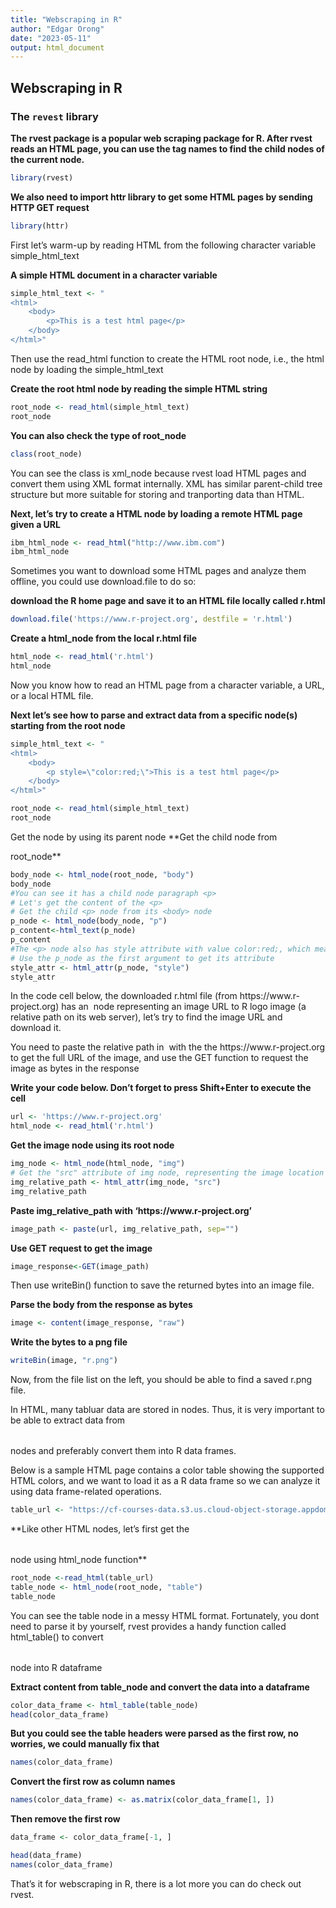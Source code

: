```yaml
---
title: "Webscraping in R"
author: "Edgar Orong"
date: "2023-05-11"
output: html_document
---
```


## Webscraping in R


### The `revest` library

**The rvest package is a popular web scraping package for R. After rvest reads an HTML page, you can use the tag names to find the child nodes of the current node.**
```r
library(rvest)
```


**We also need to import httr library to get some HTML pages by sending HTTP GET request**
```r
library(httr)
```


First let's warm-up by reading HTML from the following character variable simple_html_text

**A simple HTML document in a character variable**
```r
simple_html_text <- "
<html>
    <body>
        <p>This is a test html page</p>
    </body>
</html>"
```


Then use the read_html function to create the HTML root node, i.e., the html node by loading the simple_html_text

**Create the root html node by reading the simple HTML string**
```r
root_node <- read_html(simple_html_text)
root_node
```


**You can also check the type of root_node**
```r
class(root_node)
```


You can see the class is xml_node because rvest load HTML pages and convert them using XML format internally. XML has similar parent-child tree structure but more suitable for storing and tranporting data than HTML.

**Next, let's try to create a HTML node by loading a remote HTML page given a URL**
```r
ibm_html_node <- read_html("http://www.ibm.com")
ibm_html_node
```


Sometimes you want to download some HTML pages and analyze them offline, you could use download.file to do so:

**download the R home page and save it to an HTML file locally called r.html**
```r
download.file('https://www.r-project.org', destfile = 'r.html')
```


**Create a html_node from the local r.html file**
```r
html_node <- read_html('r.html')
html_node

```


Now you know how to read an HTML page from a character variable, a URL, or a local HTML file. 

**Next let's see how to parse and extract data from a specific node(s) starting from the root node**

```r
simple_html_text <- "
<html>
    <body>
        <p style=\"color:red;\">This is a test html page</p>
    </body>
</html>"

root_node <- read_html(simple_html_text)
root_node
```


Get the <body> node by using its parent node <html>

**Get the child <body> node from <html> root_node**
```r
body_node <- html_node(root_node, "body")
body_node
#You can see it has a child node paragraph <p>
# Let's get the content of the <p>
# Get the child <p> node from its <body> node
p_node <- html_node(body_node, "p")
p_content<-html_text(p_node)
p_content
#The <p> node also has style attribute with value color:red;, which means we want the browser to render its text using red color. To get an attribute of a node, we can use a function called html_attr("attribute name")
# Use the p_node as the first argument to get its attribute
style_attr <- html_attr(p_node, "style")
style_attr
```


In the code cell below, the downloaded r.html file (from https://www.r-project.org) has an <img> node representing an image URL to R logo image (a relative path on its web server), let's try to find the image URL and download it.


You need to paste the relative path in <img> with the the https://www.r-project.org to get the full URL of the image, and use the GET function to request the image as bytes in the response

**Write your code below. Don't forget to press Shift+Enter to execute the cell**
```r
url <- 'https://www.r-project.org'
html_node <- read_html('r.html')
```


**Get the image node using its root node**
```r
img_node <- html_node(html_node, "img")
# Get the "src" attribute of img node, representing the image location
img_relative_path <- html_attr(img_node, "src")
img_relative_path
```


**Paste img_relative_path with 'https://www.r-project.org'**
```r
image_path <- paste(url, img_relative_path, sep="")
```

**Use GET request to get the image**
```r
image_response<-GET(image_path)
```


Then use writeBin() function to save the returned bytes into an image file.

**Parse the body from the response as bytes**
```r
image <- content(image_response, "raw")
```

**Write the bytes to a png file**
```r
writeBin(image, "r.png")
```

Now, from the file list on the left, you should be able to find a saved r.png file.


In HTML, many tabluar data are stored in <table> nodes. Thus, it is very important to be able to extract data from <table> nodes and preferably convert them into R data frames.


Below is a sample HTML page contains a color table showing the supported HTML colors, and we want to load it as a R data frame so we can analyze it using data frame-related operations.

```r
table_url <- "https://cf-courses-data.s3.us.cloud-object-storage.appdomain.cloud/IBM-DA0321EN-SkillsNetwork/labs/datasets/HTMLColorCodes.html"

```

**Like other HTML nodes, let's first get the <table> node using html_node function**
```r
root_node <-read_html(table_url)
table_node <- html_node(root_node, "table")
table_node
```


You can see the table node in a messy HTML format. Fortunately, you dont need to parse it by yourself, rvest provides a handy function called html_table() to convert <table> node into R dataframe

**Extract content from table_node and convert the data into a dataframe**
```r
color_data_frame <- html_table(table_node)
head(color_data_frame)
```


**But you could see the table headers were parsed as the first row, no worries, we could manually fix that**
```r
names(color_data_frame)
```


**Convert the first row as column names**
```r
names(color_data_frame) <- as.matrix(color_data_frame[1, ])
```

**Then remove the first row**
```r
data_frame <- color_data_frame[-1, ]
```

```r
head(data_frame)
names(color_data_frame)
```

That's it for webscraping in R, there is a lot more you can do check out rvest.
